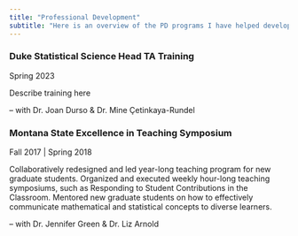 ```yaml
---
title: "Professional Development"
subtitle: "Here is an overview of the PD programs I have helped develop, organize, and/or run"
---
```


### Duke Statistical Science Head TA Training 
Spring 2023

Describe training here 

--   with Dr. Joan Durso & Dr. Mine Çetinkaya-Rundel



### Montana State Excellence in Teaching Symposium 

Fall 2017 \| Spring 2018 

Collaboratively redesigned and led year-long teaching program for new graduate students. Organized and executed weekly hour-long teaching symposiums, such as Responding to Student
Contributions in the Classroom. Mentored new graduate students on how to effectively communicate mathematical and statistical concepts to diverse learners.

--   with Dr. Jennifer Green & Dr. Liz Arnold
